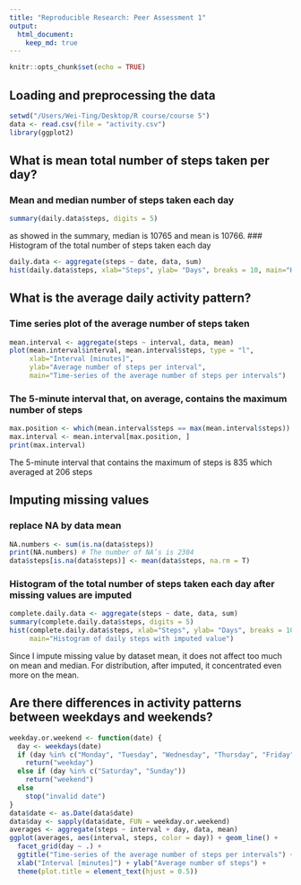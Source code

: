 ```yaml
---
title: "Reproducible Research: Peer Assessment 1"
output: 
  html_document:
    keep_md: true
---
```


```r
knitr::opts_chunk$set(echo = TRUE)
```

## Loading and preprocessing the data
```r
setwd("/Users/Wei-Ting/Desktop/R course/course 5")
data <- read.csv(file = "activity.csv")
library(ggplot2)
```


## What is mean total number of steps taken per day?
### Mean and median number of steps taken each day
```r
summary(daily.data$steps, digits = 5)
```
as showed in the summary, median is 10765 and mean is 10766.
### Histogram of the total number of steps taken each day
```r
daily.data <- aggregate(steps ~ date, data, sum)
hist(daily.data$steps, xlab="Steps", ylab= "Days", breaks = 10, main="Histogram of daily steps")
```


## What is the average daily activity pattern?
### Time series plot of the average number of steps taken
```r
mean.interval <- aggregate(steps ~ interval, data, mean)
plot(mean.interval$interval, mean.interval$steps, type = "l",
     xlab="Interval [minutes]", 
     ylab="Average number of steps per interval", 
     main="Time-series of the average number of steps per intervals")
```
### The 5-minute interval that, on average, contains the maximum number of steps
```r
max.position <- which(mean.interval$steps == max(mean.interval$steps))
max.interval <- mean.interval[max.position, ]
print(max.interval)
```
The 5-minute interval that contains the maximum of steps is 835 which averaged at 206 steps


## Imputing missing values
### replace NA by data mean
```r
NA.numbers <- sum(is.na(data$steps))
print(NA.numbers) # The number of NA’s is 2304
data$steps[is.na(data$steps)] <- mean(data$steps, na.rm = T) 
```
### Histogram of the total number of steps taken each day after missing values are imputed
```r
complete.daily.data <- aggregate(steps ~ date, data, sum)
summary(complete.daily.data$steps, digits = 5)
hist(complete.daily.data$steps, xlab="Steps", ylab= "Days", breaks = 10, 
     main="Histogram of daily steps with imputed value")
```
Since I impute missing value by dataset mean, it does not affect too much on mean and median. For distribution, after imputed, it concentrated even more on the mean.


## Are there differences in activity patterns between weekdays and weekends?
```r
weekday.or.weekend <- function(date) {
  day <- weekdays(date)
  if (day %in% c("Monday", "Tuesday", "Wednesday", "Thursday", "Friday"))
    return("weekday")
  else if (day %in% c("Saturday", "Sunday"))
    return("weekend")
  else
    stop("invalid date")
}
data$date <- as.Date(data$date)
data$day <- sapply(data$date, FUN = weekday.or.weekend)
averages <- aggregate(steps ~ interval + day, data, mean)
ggplot(averages, aes(interval, steps, color = day)) + geom_line() + 
  facet_grid(day ~ .) +
  ggtitle("Time-series of the average number of steps per intervals") +
  xlab("Interval [minutes]") + ylab("Average number of steps") + 
  theme(plot.title = element_text(hjust = 0.5))
```
